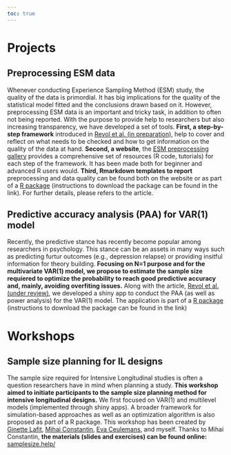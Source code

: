 ```yaml
---
toc: true
---
```


# Projects

## Preprocessing ESM data 

Whenever conducting Experience Sampling Method (ESM) study, the quality of the data is primordial.
It has big implications for the quality of the statistical model fitted and the conclusions drawn based on it. 
However, preprocessing ESM data is an important and tricky task, in addition to often not being reported. 
With the purpose to provide help to researchers but also increasing transparency, we have developed a set of tools.
**First, a step-by-step framework** introduced in [Revol et al. (in preparation)](...), help to cover and reflect on what needs to be checked and how to get information on the quality of the data at hand. 
**Second, a website**, the [ESM preprocessing gallery](...) provides a comprehensive set of resources (R code, tutorials) for each step of the framework. 
It has been made both for beginner and advanced R users would. 
**Third, Rmarkdown templates to report** preprocessing and data quality can be found both on the website or as part of a [R package](https://gitlab.kuleuven.be/ppw-okpiv/researchers/u0148925/esmbooks) (instructions to download the package can be found in the link). 
For further details, please refers to the article. 



## Predictive accuracy analysis (PAA) for VAR(1) model

Recently, the predictive stance has recently become popular among researchers in psychology. 
This stance can be an assets in many ways such as predicting furtur outcomes (e.g., depression relapse) or providing insitful information for theory building.
**Focusing on N=1 purpose and for the multivariate VAR(1) model, we propose to estimate the sample size requiered to optimize the probability to reach good predictive accuracy and, mainly, avoiding overfiting issues.**
Along with the article, [Revol et al.(under review)](), we developed a shiny app to conduct the PAA (as well as power analysis) for the VAR(1) model. 
The application is part of a [R package](https://gitlab.kuleuven.be/ppw-okpiv/researchers/u0148925/shinyapp-paa_var_n1) (instructions to download the package can be found in the link)



# Workshops


## Sample size planning for IL designs

The sample size required for Intensive Longitudinal studies is often a question researchers have in mind when planning a study.
**This workshop aimed to initiate participants to the sample size planning method for intensive longitudinal designs.**
We first focused on VAR(1) and multilevel models (implemented through shiny apps). 
A broader framework for simulation-based approaches as well as an optimization algorithm is also proposed as part of a R package. 
This workshop has been created by [Ginette Lafit](https://ppw.kuleuven.be/okp/people/Ginette_Lafit/), [Mihai Constantin](https://mihaiconstantin.com/), [Eva Ceulemans](https://ppw.kuleuven.be/okp/team/Eva_Ceulemans/), and myself.
Thanks to Mihai Constantin, **the materials (slides and exercises) can be found online:** [samplesize.help/](samplesize.help/)

